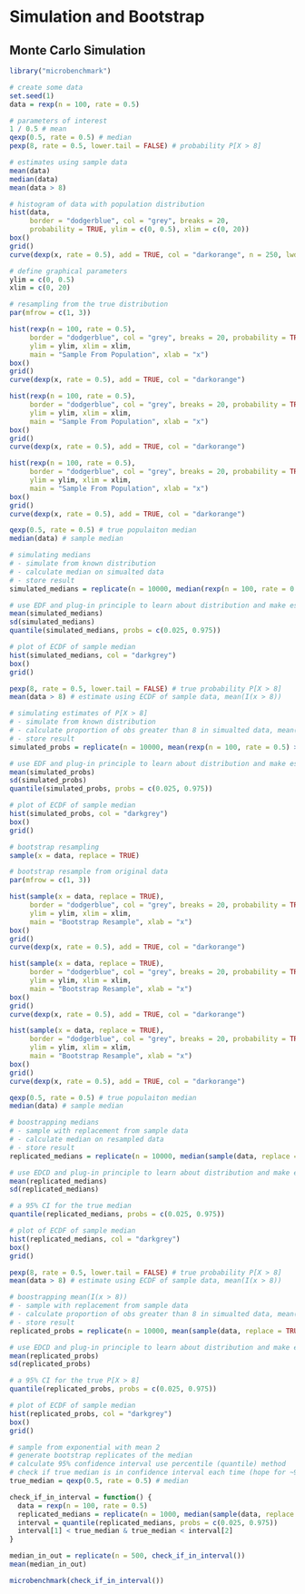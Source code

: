 # Simulation and Bootstrap

## Monte Carlo Simulation

```r
library("microbenchmark")
```

```r
# create some data
set.seed(1)
data = rexp(n = 100, rate = 0.5)
```

```r
# parameters of interest
1 / 0.5 # mean
qexp(0.5, rate = 0.5) # median
pexp(8, rate = 0.5, lower.tail = FALSE) # probability P[X > 8]
```

```r
# estimates using sample data
mean(data)
median(data)
mean(data > 8)
```

```r
# histogram of data with population distribution
hist(data, 
     border = "dodgerblue", col = "grey", breaks = 20, 
     probability = TRUE, ylim = c(0, 0.5), xlim = c(0, 20))
box()
grid()
curve(dexp(x, rate = 0.5), add = TRUE, col = "darkorange", n = 250, lwd = 2)
```

```r
# define graphical parameters
ylim = c(0, 0.5)
xlim = c(0, 20)
```

```r
# resampling from the true distribution
par(mfrow = c(1, 3))

hist(rexp(n = 100, rate = 0.5), 
     border = "dodgerblue", col = "grey", breaks = 20, probability = TRUE, 
     ylim = ylim, xlim = xlim,
     main = "Sample From Population", xlab = "x")
box()
grid()
curve(dexp(x, rate = 0.5), add = TRUE, col = "darkorange")

hist(rexp(n = 100, rate = 0.5), 
     border = "dodgerblue", col = "grey", breaks = 20, probability = TRUE, 
     ylim = ylim, xlim = xlim,
     main = "Sample From Population", xlab = "x")
box()
grid()
curve(dexp(x, rate = 0.5), add = TRUE, col = "darkorange")

hist(rexp(n = 100, rate = 0.5), 
     border = "dodgerblue", col = "grey", breaks = 20, probability = TRUE, 
     ylim = ylim, xlim = xlim,
     main = "Sample From Population", xlab = "x")
box()
grid()
curve(dexp(x, rate = 0.5), add = TRUE, col = "darkorange")
```

```r
qexp(0.5, rate = 0.5) # true populaiton median
median(data) # sample median
```

```r
# simulating medians
# - simulate from known distribution
# - calculate median on simualted data
# - store result
simulated_medians = replicate(n = 10000, median(rexp(n = 100, rate = 0.5)))
```

```r
# use EDF and plug-in principle to learn about distribution and make estimates
mean(simulated_medians)
sd(simulated_medians)
quantile(simulated_medians, probs = c(0.025, 0.975))
```

```r
# plot of ECDF of sample median
hist(simulated_medians, col = "darkgrey")
box()
grid()
```

```r
pexp(8, rate = 0.5, lower.tail = FALSE) # true probability P[X > 8]
mean(data > 8) # estimate using ECDF of sample data, mean(I(x > 8))
```

```r
# simulating estimates of P[X > 8]
# - simulate from known distribution
# - calculate proportion of obs greater than 8 in simualted data, mean(I(x > 8))
# - store result
simulated_probs = replicate(n = 10000, mean(rexp(n = 100, rate = 0.5) > 8))
```

```r
# use EDF and plug-in principle to learn about distribution and make estimates
mean(simulated_probs)
sd(simulated_probs)
quantile(simulated_probs, probs = c(0.025, 0.975))
```

```r
# plot of ECDF of sample median
hist(simulated_probs, col = "darkgrey")
box()
grid()
```

```r
# bootstrap resampling
sample(x = data, replace = TRUE)
```

```r
# bootstrap resample from original data
par(mfrow = c(1, 3))

hist(sample(x = data, replace = TRUE), 
     border = "dodgerblue", col = "grey", breaks = 20, probability = TRUE, 
     ylim = ylim, xlim = xlim,
     main = "Bootstrap Resample", xlab = "x")
box()
grid()
curve(dexp(x, rate = 0.5), add = TRUE, col = "darkorange")

hist(sample(x = data, replace = TRUE), 
     border = "dodgerblue", col = "grey", breaks = 20, probability = TRUE, 
     ylim = ylim, xlim = xlim,
     main = "Bootstrap Resample", xlab = "x")
box()
grid()
curve(dexp(x, rate = 0.5), add = TRUE, col = "darkorange")

hist(sample(x = data, replace = TRUE), 
     border = "dodgerblue", col = "grey", breaks = 20, probability = TRUE, 
     ylim = ylim, xlim = xlim,
     main = "Bootstrap Resample", xlab = "x")
box()
grid()
curve(dexp(x, rate = 0.5), add = TRUE, col = "darkorange")
```

```r
qexp(0.5, rate = 0.5) # true populaiton median
median(data) # sample median
```

```r
# boostrapping medians
# - sample with replacement from sample data
# - calculate median on resampled data
# - store result
replicated_medians = replicate(n = 10000, median(sample(data, replace = TRUE)))
```

```r
# use EDCD and plug-in principle to learn about distribution and make estimates
mean(replicated_medians)
sd(replicated_medians)
```

```r
# a 95% CI for the true median
quantile(replicated_medians, probs = c(0.025, 0.975))
```

```r
# plot of ECDF of sample median
hist(replicated_medians, col = "darkgrey")
box()
grid()
```

```r
pexp(8, rate = 0.5, lower.tail = FALSE) # true probability P[X > 8]
mean(data > 8) # estimate using ECDF of sample data, mean(I(x > 8))
```

```r
# boostrapping mean(I(x > 8))
# - sample with replacement from sample data
# - calculate proportion of obs greater than 8 in simualted data, mean(I(x > 8))
# - store result
replicated_probs = replicate(n = 10000, mean(sample(data, replace = TRUE) > 8))
```

```r
# use EDCD and plug-in principle to learn about distribution and make estimates
mean(replicated_probs)
sd(replicated_probs)
```

```r
# a 95% CI for the true P[X > 8]
quantile(replicated_probs, probs = c(0.025, 0.975))
```

```r
# plot of ECDF of sample median
hist(replicated_probs, col = "darkgrey")
box()
grid()
```

```r
# sample from exponential with mean 2
# generate bootstrap replicates of the median
# calculate 95% confidence interval use percentile (quantile) method
# check if true median is in confidence interval each time (hope for ~95%!)
true_median = qexp(0.5, rate = 0.5) # median
```

```r
check_if_in_interval = function() {
  data = rexp(n = 100, rate = 0.5)
  replicated_medians = replicate(n = 1000, median(sample(data, replace = TRUE)))
  interval = quantile(replicated_medians, probs = c(0.025, 0.975))
  interval[1] < true_median & true_median < interval[2]
}
```

```r
median_in_out = replicate(n = 500, check_if_in_interval())
mean(median_in_out)
```

```r
microbenchmark(check_if_in_interval())
```
